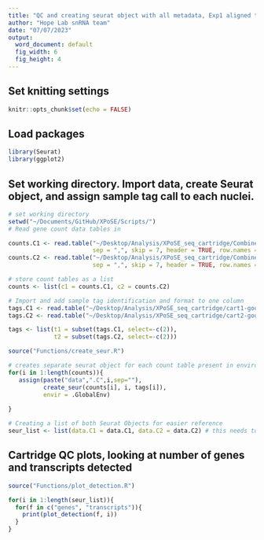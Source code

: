 ```yaml
---
title: "QC and creating seurat object with all metadata, Exp1 aligned to mm10-liftoff"
author: "Hope Lab snRNA team"
date: "07/07/2023"
output:
  word_document: default
  fig_width: 6
  fig_height: 4
---
```

## Set knitting settings

```r
knitr::opts_chunk$set(echo = FALSE)
```

## Load packages

```r
library(Seurat)
library(ggplot2)
```

## Set working directory. Import data, create Seurat object, and assign sample tag call to each nuclei.

```r
# set working directory
setwd("~/Documents/GitHub/XPoSE/Scripts/")
# Read gene count data tables in 

counts.C1 <- read.table("~/Desktop/Analysis/XPoSE_seq_cartridge/Combined_cart1-good-only_RSEC_MolsPerCell.csv",
                        sep = ",", skip = 7, header = TRUE, row.names = 1)
counts.C2 <- read.table("~/Desktop/Analysis/XPoSE_seq_cartridge/Combined_cart2-good-only_RSEC_MolsPerCell.csv",
                        sep = ",", skip = 7, header = TRUE, row.names = 1)

# store count tables as a list
counts <- list(c1 = counts.C1, c2 = counts.C2)

# Import and add sample tag identification and format to one column
tags.C1 <- read.table("~/Desktop/Analysis/XPoSE_seq_cartridge/cart1-good-only_Sample_Tag_Calls.csv", sep = ",", skip = 7, header = TRUE, row.names = 1)
tags.C2 <- read.table("~/Desktop/Analysis/XPoSE_seq_cartridge/cart2-good-only_Sample_Tag_Calls.csv", sep = ",", skip = 7, header = TRUE, row.names = 1)

tags <- list(t1 = subset(tags.C1, select=-c(2)),
             t2 = subset(tags.C2, select=-c(2)))

source("Functions/create_seur.R")

# creates separate seurat object for each count table present in environment
for(i in 1:length(counts)){
   assign(paste("data",".C",i,sep=""),
          create_seur(counts[i], i, tags[i]),
          envir = .GlobalEnv)
   
}

# Creating a list of both Seurat Objects for easier reference
seur_list <- list(data.C1 = data.C1, data.C2 = data.C2) # this needs to be changed if we have more than 1 cartridge

```


## Cartridge QC plots, looking at number of genes and transcripts detected

```r

source("Functions/plot_detection.R")

for(i in 1:length(seur_list)){
  for(f in c("genes", "transcripts")){
    print(plot_detection(f, i))
  }
}

```